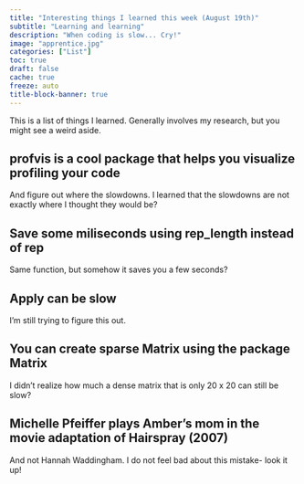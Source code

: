 ```yaml
---
title: "Interesting things I learned this week (August 19th)"
subtitle: "Learning and learning"
description: "When coding is slow... Cry!"
image: "apprentice.jpg"
categories: ["List"]
toc: true
draft: false
cache: true
freeze: auto
title-block-banner: true
---
```


This is a list of things I learned. Generally involves my research, but you might see a weird aside.

## profvis is a cool package that helps you visualize profiling your code

And figure out where the slowdowns. I learned that the slowdowns are not exactly where I thought they would be?

## Save some miliseconds using rep_length instead of rep

Same function, but somehow it saves you a few seconds?

## Apply can be slow

I'm still trying to figure this out.

## You can create sparse Matrix using the package Matrix

I didn't realize how much a dense matrix that is only 20 x 20 can still be slow?

## Michelle Pfeiffer plays Amber's mom in the movie adaptation of Hairspray (2007)

And not Hannah Waddingham. I do not feel bad about this mistake- look it up!

## 
